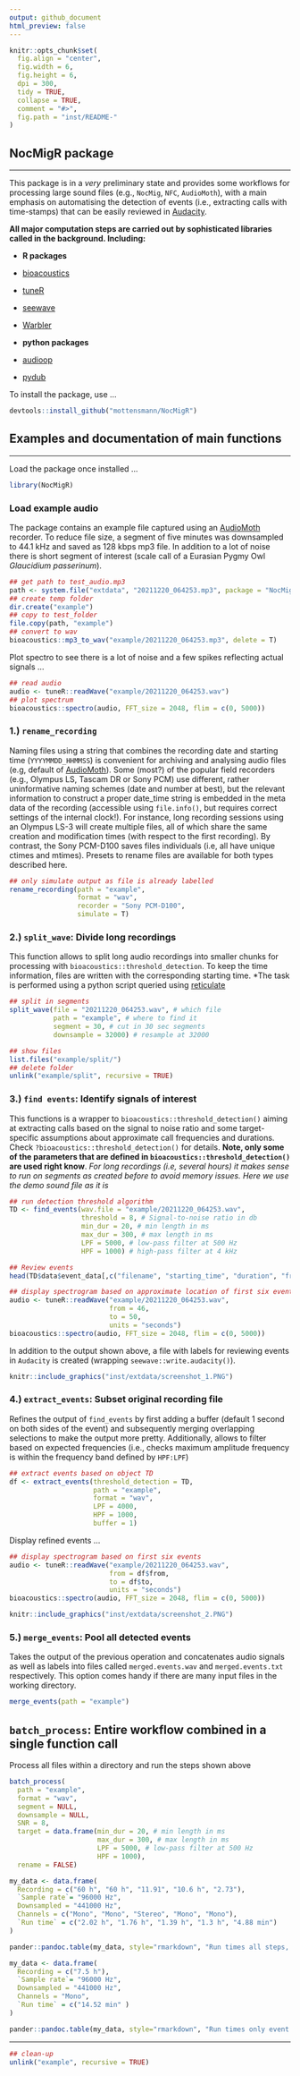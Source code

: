 ```yaml
---
output: github_document
html_preview: false
---
```


```r
knitr::opts_chunk$set(
  fig.align = "center",
  fig.width = 6,
  fig.height = 6,
  dpi = 300,
  tidy = TRUE,
  collapse = TRUE,
  comment = "#>",
  fig.path = "inst/README-"
)
```

## NocMigR package
___

This package is in a *very* preliminary state and provides some workflows for processing large sound files (e.g., `NocMig`, `NFC`, `AudioMoth`), with a main emphasis on automatising the detection of events (i.e., extracting calls with time-stamps) that can be easily reviewed in [Audacity](https://www.audacityteam.org/).

**All major computation steps are carried out by sophisticated libraries called in the background. Including:**


* **R packages**
* [bioacoustics](https://cran.r-project.org/package=bioacoustics)
* [tuneR](https://cran.r-project.org/package=tuneR)
* [seewave](https://cran.r-project.org/package=seewave)
* [Warbler](https://cran.r-project.org/package=warbleR)

* **python packages**
* [audioop](https://docs.python.org/3/library/audioop.html)
* [pydub](https://github.com/jiaaro/pydub)

To install the package, use ...

```r
devtools::install_github("mottensmann/NocMigR")
```

## Examples and documentation of main functions
___

Load the package once installed ...

```r
library(NocMigR)
```

### Load example audio

The package contains an example file captured using an [AudioMoth](https://www.openacousticdevices.info/) recorder. To reduce file size, a segment of five minutes was downsampled to 44.1 kHz and saved as 128 kbps mp3 file. In addition to a lot of noise there is short segment of interest (scale call of a Eurasian Pygmy Owl *Glaucidium passerinum*).

```r
## get path to test_audio.mp3
path <- system.file("extdata", "20211220_064253.mp3", package = "NocMigR")
## create temp folder
dir.create("example")
## copy to test_folder
file.copy(path, "example")
## convert to wav
bioacoustics::mp3_to_wav("example/20211220_064253.mp3", delete = T)
```

Plot spectro to see there is a lot of noise and a few spikes reflecting actual signals ...

```r
## read audio
audio <- tuneR::readWave("example/20211220_064253.wav")
## plot spectrum
bioacoustics::spectro(audio, FFT_size = 2048, flim = c(0, 5000))
```


### 1.) `rename_recording`

Naming files using a string that combines the recording date and starting time (`YYYYMMDD_HHMMSS`) is convenient for archiving and analysing audio files (e.g, default of [AudioMoth](https://www.openacousticdevices.info/)). Some (most?) of the popular field recorders (e.g., Olympus LS, Tascam DR or Sony PCM) use different, rather uninformative naming schemes (date and number at best), but the relevant information to construct a proper date_time string is embedded in the meta data of the recording (accessible using `file.info()`, but requires correct settings of the internal clock!). For instance, long recording sessions using an Olympus LS-3 will create multiple files, all of which share the same creation and modification times (with respect to the first recording). By contrast, the Sony PCM-D100 saves files individuals (i.e, all have  unique ctimes and mtimes). Presets to rename files are available for both types described here.

```r
## only simulate output as file is already labelled
rename_recording(path = "example",
                 format = "wav",
                 recorder = "Sony PCM-D100",
                 simulate = T)
```

### 2.) `split_wave`: Divide long recordings 

This function allows to split long audio recordings into smaller chunks for processing with `bioacoustics::threshold_detection`. To keep the time information, files are written with the corresponding starting time. *The task is performed using a python script queried using [reticulate](https://cran.r-project.org/package=reticulate) 


```r
## split in segments
split_wave(file = "20211220_064253.wav", # which file
           path = "example", # where to find it
           segment = 30, # cut in 30 sec segments
           downsample = 32000) # resample at 32000

## show files
list.files("example/split/")
## delete folder
unlink("example/split", recursive = TRUE)
```
### 3.) `find events`: Identify signals of interest

This functions is a wrapper to `bioacoustics::threshold_detection()` aiming at extracting calls based on the signal to noise ratio and some target-specific assumptions about approximate call frequencies and durations. Check `?bioacoustics::threshold_detection()` for details. **Note, only some of the parameters that are defined in `bioacoustics::threshold_detection()` are used right know**. *For long recordings (i.e, several hours) it makes sense to run on segments as created before to avoid memory issues. Here we use the demo sound file as it is*

```r
## run detection threshold algorithm
TD <- find_events(wav.file = "example/20211220_064253.wav",
                  threshold = 8, # Signal-to-noise ratio in db
                  min_dur = 20, # min length in ms
                  max_dur = 300, # max length in ms
                  LPF = 5000, # low-pass filter at 500 Hz
                  HPF = 1000) # high-pass filter at 4 kHz

## Review events 
head(TD$data$event_data[,c("filename", "starting_time", "duration", "freq_max_amp")])

## display spectrogram based on approximate location of first six events
audio <- tuneR::readWave("example/20211220_064253.wav",
                         from = 46,
                         to = 50,
                         units = "seconds")
bioacoustics::spectro(audio, FFT_size = 2048, flim = c(0, 5000))
```

In addition to the output shown above, a file with labels for reviewing events in `Audacity` is created (wrapping `seewave::write.audacity()`).

```r
knitr::include_graphics("inst/extdata/screenshot_1.PNG")
```


### 4.) `extract_events`: Subset original recording file

Refines the output of `find_events` by first adding a buffer (default 1 second on both sides of the event) and subsequently merging overlapping selections to make the output more pretty. Additionally, allows to filter based on expected frequencies (i.e., checks maximum amplitude frequency is within the frequency band defined by `HPF:LPF`)

```r
## extract events based on object TD
df <- extract_events(threshold_detection = TD, 
                     path = "example",
                     format = "wav",
                     LPF = 4000,
                     HPF = 1000,
                     buffer = 1)
```
Display refined events ...

```r
## display spectrogram based on first six events
audio <- tuneR::readWave("example/20211220_064253.wav", 
                         from = df$from,
                         to = df$to,
                         units = "seconds")
bioacoustics::spectro(audio, FFT_size = 2048, flim = c(0, 5000))
```

```r
knitr::include_graphics("inst/extdata/screenshot_2.PNG")
```

### 5.) `merge_events`: Pool all detected events

Takes the output of the previous operation and concatenates audio signals as well as labels into files called `merged.events.wav` and `merged.events.txt` respectively. This option comes handy if there are many input files in the working directory. 

```r
merge_events(path = "example")
```


## `batch_process`: Entire workflow combined in a single function call 

Process all files within a directory and run the steps shown above

```r
batch_process(
  path = "example",
  format = "wav",
  segment = NULL,
  downsample = NULL,
  SNR = 8,
  target = data.frame(min_dur = 20, # min length in ms
                      max_dur = 300, # max length in ms
                      LPF = 5000, # low-pass filter at 500 Hz
                      HPF = 1000),
  rename = FALSE)
```
```r
my_data <- data.frame(
  Recording = c("60 h", "60 h", "11.91", "10.6 h", "2.73"),
  `Sample rate`= "96000 Hz",
  Downsampled = "441000 Hz",
  Channels = c("Mono", "Mono", "Stereo", "Mono", "Mono"),
  `Run time` = c("2.02 h", "1.76 h", "1.39 h", "1.3 h", "4.88 min")
)

pander::pandoc.table(my_data, style="rmarkdown", "Run times all steps, notebook ~ Intel i5-4210M, 2 cores ~ 8 GB RAM")

my_data <- data.frame(
  Recording = c("7.5 h"),
  `Sample rate`= "96000 Hz",
  Downsampled = "441000 Hz",
  Channels = "Mono",
  `Run time` = c("14.52 min" )
)

pander::pandoc.table(my_data, style="rmarkdown", "Run times only event detection, notebook ~ Intel i5-4210M, 2 cores ~ 8 GB RAM")
```

___

```r
## clean-up 
unlink("example", recursive = TRUE)
```



